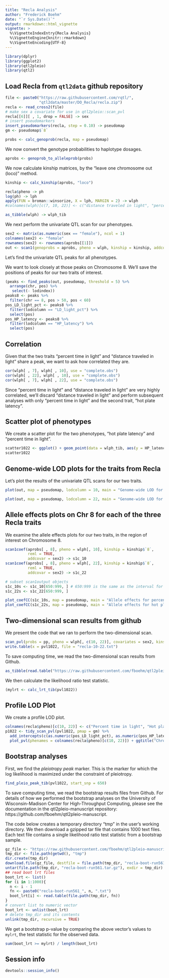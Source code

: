 ```yaml
---
title: "Recla Analysis"
author: "Frederick Boehm"
date: "`r Sys.Date()`"
output: rmarkdown::html_vignette
vignette: >
  %\VignetteIndexEntry{Recla Analysis}
  %\VignetteEngine{knitr::rmarkdown}
  %\VignetteEncoding{UTF-8}
---
```


```r
library(dplyr)
library(ggplot2)
library(qtl2pleio)
library(qtl2)
```



## Load Recla from `qtl2data` github repository

```r
file <- paste0("https://raw.githubusercontent.com/rqtl/",
               "qtl2data/master/DO_Recla/recla.zip")
recla <- read_cross2(file)
# make sex a covariate for use in qtl2pleio::scan_pvl
recla[[6]][ , 1, drop = FALSE] -> sex
# insert pseudomarkers
insert_pseudomarkers(recla, step = 0.10) -> pseudomap
gm <- pseudomap$`8`
```

```r
probs <- calc_genoprob(recla, map = pseudomap)
```

We now convert the genotype probabilities to haplotype dosages.

```r
aprobs <- genoprob_to_alleleprob(probs)
```

We now calculate kinship matrices, by the "leave one chromosome out (loco)" method.

```r
kinship <- calc_kinship(aprobs, "loco")
```


```r
recla$pheno -> ph
log(ph) -> lph
apply(FUN = broman::winsorize, X = lph, MARGIN = 2) -> wlph
#colnames(wlph)[c(7, 10, 22)] <- c("distance traveled in light", "percent time in light", "hot plate latency")

as_tibble(wlph) -> wlph_tib
```

We next perform the univariate QTL scan for our phenotypes.

```r
sex2 <- matrix(as.numeric(sex == "female"), ncol = 1)
colnames(sex2) <- "female"
rownames(sex2) <- rownames(aprobs[[1]])
out <- scan1(genoprobs = aprobs, pheno = wlph, kinship = kinship, addcovar = sex2, reml = TRUE)
```

Let's find the univariate QTL peaks for all phenotypes.

We want to look closely at those peaks on Chromosome 8. We'll save the positions of peaks for our two traits of interest.


```r
(peaks <- find_peaks(out, pseudomap, threshold = 5) %>%
  arrange(chr, pos) %>%
   select(- lodindex))
peaks8 <- peaks %>%
  filter(chr == 8, pos > 50, pos < 60)
pos_LD_light_pct <- peaks8 %>%
  filter(lodcolumn == "LD_light_pct") %>%
  select(pos)
pos_HP_latency <- peaks8 %>%
  filter(lodcolumn == "HP_latency") %>%
  select(pos)
```

## Correlation

Given that the two traits "percent time in light" and "distance traveled in light" share a peak, we want to ask how correlated they are.

```r
cor(wlph[ , 7], wlph[ , 10], use = "complete.obs")
cor(wlph[ , 22], wlph[ , 10], use = "complete.obs")
cor(wlph[ , 7], wlph[ , 22], use = "complete.obs")
```

Since "percent time in light" and "distance traveled in light" are very highly correlated, we'll discard "distance traveled in light" and perform subsequent analyses with only "percent time in light" and the second trait, "hot plate latency".


## Scatter plot of phenotypes

We create a scatter plot for the two phenotypes, "hot plate latency" and "percent time in light".

```r
scatter1022 <- ggplot() + geom_point(data = wlph_tib, aes(y = HP_latency, x = LD_light_pct)) + labs(x = "Percent time in light", y = "Hot plate latency") + ggtitle("Scatterplot of hot plate latency vs. percent time in light")
scatter1022
```

## Genome-wide LOD plots for the traits from Recla

Let's plot the results of the univariate QTL scans for our two traits.

```r
plot(out, map = pseudomap, lodcolumn = 10, main = "Genome-wide LOD for percent time in light")
```

```r
plot(out, map = pseudomap, lodcolumn = 22, main = "Genome-wide LOD for hot plate latency")
```


## Allele effects plots on Chr 8 for each of the three Recla traits

We examine the allele effects plots for our two traits, in the region of interest on Chromosome 8.

```r
scan1coef(aprobs[ , 8], pheno = wlph[, 10], kinship = kinship$`8`, 
          reml = TRUE,
          addcovar = sex2) -> s1c_10
scan1coef(aprobs[ , 8], pheno = wlph[, 22], kinship = kinship$`8`, 
          reml = TRUE,
          addcovar = sex2) -> s1c_22
```

```r
# subset scan1output objects
s1c_10s <- s1c_10[650:999, ] # 650:999 is the same as the interval for the two-dimensional scan.
s1c_22s <- s1c_22[650:999, ]
```


```r
plot_coefCC(s1c_10s, map = pseudomap, main = "Allele effects for percent time in light")
plot_coefCC(s1c_22s, map = pseudomap, main = "Allele effects for hot plate latency")
```


## Two-dimensional scan results from github

We present the code that we ran to perform the two-dimensional scan.

```r
scan_pvl(probs = pp, pheno = wlph[, c(10, 22)], covariates = sex2, kinship = kinship$`8`, start_snp1 = 650, n_snp = 350) -> pvl1022
write.table(x = pvl1022, file = "recla-10-22.txt")
```

To save computing time, we read the two-dimensional scan results from Github.

```r
as_tibble(read.table("https://raw.githubusercontent.com/fboehm/qtl2pleio-manuscript/master/Rmd/recla-10-22.txt")) -> pvl1022
```

We then calculate the likelihood ratio test statistic.

```r
(mylrt <- calc_lrt_tib(pvl1022))
```


## Profile LOD Plot

We create a profile LOD plot.

```r
colnames(recla$pheno)[c(10, 22)] <- c("Percent time in light", "Hot plate latency")
p1022 <- tidy_scan_pvl(pvl1022, pmap = gm) %>%
  add_intercepts(c(as.numeric(pos_LD_light_pct), as.numeric(pos_HP_latency))) %>%
  plot_pvl(phenames = colnames(recla$pheno)[c(10, 22)]) + ggtitle("Chromosome 8 profile LOD for percent time in light and hot plate latency") 
```


## Bootstrap analyses

First, we find the *pleiotropy peak* marker. This is the marker for which the log likelihood is maximized under the constraint of pleiotropy.


```r
find_pleio_peak_tib(pvl1022, start_snp = 650)
```


To save computing time, we read the bootstrap results files from Github. For details of how we performed the bootstrap analyses on the University of Wisconsin-Madison Center for High-Throughput Computing, please see the documentation in the qtl2pleio-manuscript repository: https://github.com/fboehm/qtl2pleio-manuscript.


The code below creates a temporary directory "tmp" in the user's working directory. We then download a gzipped tar file that contains 1000 text files. Each text file contains a single likelihood ratio test statistic from a bootstrap sample.



```r
gz_file <- "https://raw.githubusercontent.com/fboehm/qtl2pleio-manuscript/master/chtc/Recla-bootstrap/submit_files/recla-boot-run561.tar.gz"
tmp_dir <- file.path(getwd(), "tmp")
dir.create(tmp_dir)
download.file(gz_file, destfile = file.path(tmp_dir, "recla-boot-run561.tar.gz"))
untar(file.path(tmp_dir, "recla-boot-run561.tar.gz"), exdir = tmp_dir)
## read boot lrt files
boot_lrt <- list()
for (i in 1:1000){
  n <- i - 1
  fn <- paste0("recla-boot-run561_", n, ".txt")
  boot_lrt[i] <- read.table(file.path(tmp_dir, fn))
}
# convert list to numeric vector
boot_lrt <- unlist(boot_lrt)
# delete tmp_dir and its contents
unlink(tmp_dir, recursive = TRUE)
```

We get a bootstrap p-value by comparing the above vector's values to `mylrt`, the test statistic for the observed data.

```r
sum(boot_lrt >= mylrt) / length(boot_lrt)
```



## Session info

```r
devtools::session_info()
```

